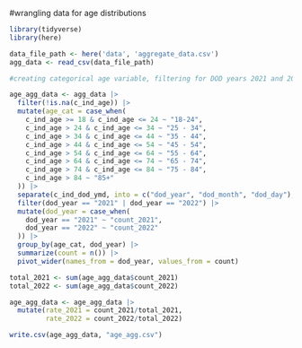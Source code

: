#wrangling data for age distributions
```r
library(tidyverse)
library(here)

data_file_path <- here('data', 'aggregate_data.csv')
agg_data <- read_csv(data_file_path)

#creating categorical age variable, filtering for DOD years 2021 and 2022, and wrangling data for visualization

age_agg_data <- agg_data |> 
  filter(!is.na(c_ind_age)) |> 
  mutate(age_cat = case_when(
    c_ind_age >= 18 & c_ind_age <= 24 ~ "18-24",
    c_ind_age > 24 & c_ind_age <= 34 ~ "25 - 34",
    c_ind_age > 34 & c_ind_age <= 44 ~ "35 - 44", 
    c_ind_age > 44 & c_ind_age <= 54 ~ "45 - 54",
    c_ind_age > 54 & c_ind_age <= 64 ~ "55 - 64",
    c_ind_age > 64 & c_ind_age <= 74 ~ "65 - 74",
    c_ind_age > 74 & c_ind_age <= 84 ~ "75 - 84",
    c_ind_age > 84 ~ "85+"
  )) |> 
  separate(c_ind_dod_ymd, into = c("dod_year", "dod_month", "dod_day"), sep = "-") |>
  filter(dod_year == "2021" | dod_year == "2022") |>
  mutate(dod_year = case_when(
    dod_year == "2021" ~ "count_2021",
    dod_year == "2022" ~ "count_2022"
  )) |>
  group_by(age_cat, dod_year) |>
  summarize(count = n()) |>
  pivot_wider(names_from = dod_year, values_from = count) 

total_2021 <- sum(age_agg_data$count_2021)
total_2022 <- sum(age_agg_data$count_2022)

age_agg_data <- age_agg_data |> 
  mutate(rate_2021 = count_2021/total_2021, 
         rate_2022 = count_2022/total_2022)

write.csv(age_agg_data, "age_agg.csv")

```
